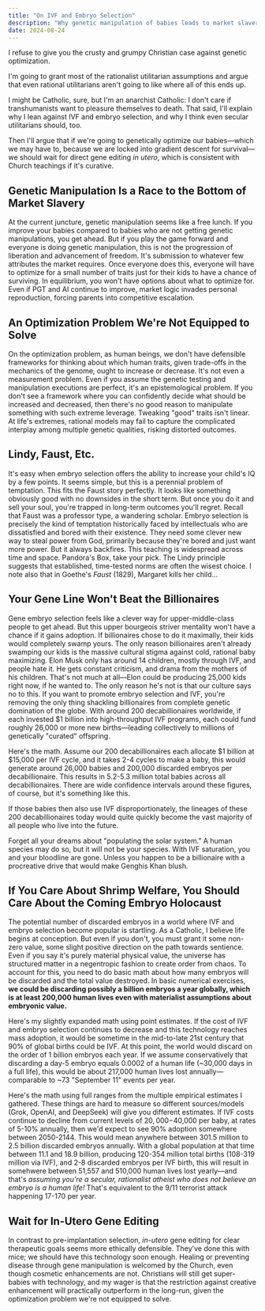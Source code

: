 ```yaml
---
title: "On IVF and Embryo Selection"
description: "Why genetic manipulation of babies leads to market slavery and embryonic holocaust, even by secular utilitarian standards"
date: 2024-08-24
---
```


I refuse to give you the crusty and grumpy Christian case against genetic optimization.

I'm going to grant most of the rationalist utilitarian assumptions and argue that even rational utilitarians aren't going to like where all of this ends up.

I might be Catholic, sure, but I'm an anarchist Catholic: I don't care if transhumanists want to pleasure themselves to death. That said, I'll explain why I lean against IVF and embryo selection, and why I think even secular utilitarians should, too.

Then I'll argue that if we're going to genetically optimize our babies—which we may have to, because we are locked into gradient descent for survival—we should wait for direct gene editing *in utero*, which is consistent with Church teachings if it's curative.

## Genetic Manipulation Is a Race to the Bottom of Market Slavery

At the current juncture, genetic manipulation seems like a free lunch. If you improve your babies compared to babies who are not getting genetic manipulations, you get ahead. But if you play the game forward and everyone is doing genetic manipulation, this is not the progression of liberation and advancement of freedom. It's submission to whatever few attributes the market requires. Once everyone does this, everyone will have to optimize for a small number of traits just for their kids to have a chance of surviving. In equilibrium, you won't have options about what to optimize for. Even if PGT and AI continue to improve, market logic invades personal reproduction, forcing parents into competitive escalation.

## An Optimization Problem We're Not Equipped to Solve

On the optimization problem, as human beings, we don't have defensible frameworks for thinking about which human traits, given trade-offs in the mechanics of the genome, ought to increase or decrease. It's not even a measurement problem. Even if you assume the genetic testing and manipulation executions are perfect, it's an epistemological problem. If you don't see a framework where you can confidently decide what should be increased and decreased, then there's no good reason to manipulate something with such extreme leverage. Tweaking "good" traits isn't linear. At life's extremes, rational models may fail to capture the complicated interplay among multiple genetic qualities, risking distorted outcomes.

## Lindy, Faust, Etc.

It's easy when embryo selection offers the ability to increase your child's IQ by a few points. It seems simple, but this is a perennial problem of temptation. This fits the Faust story perfectly. It looks like something obviously good with no downsides in the short term. But once you do it and sell your soul, you're trapped in long-term outcomes you'll regret. Recall that Faust was a professor type, a wandering scholar. Embryo selection is precisely the kind of temptation historically faced by intellectuals who are dissatisfied and bored with their existence. They need some clever new way to steal power from God, primarily because they're bored and just want more power. But it always backfires. This teaching is widespread across time and space. Pandora's Box, take your pick. The Lindy principle suggests that established, time-tested norms are often the wisest choice. I note also that in Goethe's *Faust* (1829), Margaret kills her child...

## Your Gene Line Won't Beat the Billionaires

Gene embryo selection feels like a clever way for upper-middle-class people to get ahead. But this upper bourgeois striver mentality won't have a chance if it gains adoption. If billionaires chose to do it maximally, their kids would completely swamp yours. The only reason billionaires aren't already swamping our kids is the massive cultural stigma against cold, rational baby maximizing. Elon Musk only has around 14 children, mostly through IVF, and people hate it. He gets constant criticism, and drama from the mothers of his children. That's not much at all—Elon could be producing 25,000 kids right now, if he wanted to. The only reason he's not is that our culture says no to this. If you want to promote embryo selection and IVF, you're removing the only thing shackling billionaires from complete genetic domination of the globe. With around 200 decabillionaires worldwide, if each invested $1 billion into high-throughput IVF programs, each could fund roughly 26,000 or more new births—leading collectively to millions of genetically "curated" offspring.

Here's the math. Assume our 200 decabillionaires each allocate $1 billion at $15,000 per IVF cycle, and it takes 2-4 cycles to make a baby, this would generate around 26,000 babies and 200,000 discarded embryos per decabillionaire. This results in 5.2-5.3 million total babies across all decabillionaires. There are wide confidence intervals around these figures, of course, but it's something like this. 

If those babies then also use IVF disproportionately, the lineages of these 200 decabillionaires today would quite quickly become the vast majority of all people who live into the future.

Forget all your dreams about "populating the solar system." A human species may do so, but it will not be your species. With IVF saturation, you and your bloodline are gone. Unless you happen to be a billionaire with a procreative drive that would make Genghis Khan blush.

## If You Care About Shrimp Welfare, You Should Care About the Coming Embryo Holocaust

The potential number of discarded embryos in a world where IVF and embryo selection become popular is startling. As a Catholic, I believe life begins at conception. But even if you don't, you must grant it some non-zero value, some slight positive direction on the path towards sentience. Even if you say it's purely material physical value, the universe has structured matter in a negentropic fashion to create order from chaos. To account for this, you need to do basic math about how many embryos will be discarded and the total value destroyed. In basic numerical exercises, **we could be discarding possibly a billion embryos a year globally, which is at least 200,000 human lives even with materialist assumptions about embryonic value.**

Here's my slightly expanded math using point estimates. If the cost of IVF and embryo selection continues to decrease and this technology reaches mass adoption, it would be sometime in the mid-to-late 21st century that 90% of global births could be IVF. At this point, the world would discard on the order of 1 billion embryos each year. If we assume conservatively that discarding a day-5 embryo equals 0.0002 of a human life (~30,000 days in a full life), this would be about 217,000 human lives lost annually—comparable to ~73 "September 11" events per year.

Here's the math using full ranges from the multiple empirical estimates I gathered. These things are hard to measure so different sources/models (Grok, OpenAI, and DeepSeek) will give you different estimates. If IVF costs continue to decline from current levels of $20,000-$40,000 per baby, at rates of 5-10% annually, then we'd expect to see 90% adoption somewhere between 2050-2144. This would mean anywhere between 301.5 million to 2.5 billion discarded embryos annually. With a global population at that time between 11.1 and 18.9 billion, producing 120-354 million total births (108-319 million via IVF), and 2-8 discarded embryos per IVF birth, this will result in somehwere between 51,557 and 510,000 human lives lost yearly—and that's *assuming you're a secular, rationalist atheist who does not believe an embryo is a human life!* That's equivalent to the 9/11 terrorist attack happening 17-170 per year. 

## Wait for In-Utero Gene Editing

In contrast to pre-implantation selection, *in-utero* gene editing for clear therapeutic goals seems more ethically defensible. They've done this with mice; we should have this technology soon enough. Healing or preventing disease through gene manipulation is welcomed by the Church, even though cosmetic enhancements are not. Christians will still get super-babies with technology, and my wager is that the restriction against creative enhancement will practically outperform in the long-run, given the optimization problem we're not equipped to solve.